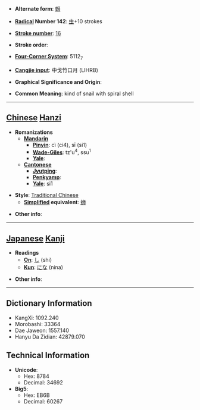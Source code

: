 * '''Alternate form''': [[蛳]]

* '''[[Wiktionary:Chinese radical index| Radical]] Number 142''': [[Wiktionary:Chinese radical index 虫|虫]]+10 strokes

* '''[[Wiktionary:Chinese total strokes index|Stroke number]]''': [[Wiktionary:Chinese total strokes index 16|16]]

* '''Stroke order''': 

* '''[[Wiktionary:Chinese four corner index|Four-Corner System]]''': 5112<sub>7</sub>

* '''[[Wiktionary:Chinese Cangjie index|Cangjie input]]''': 中戈竹口月 (LIHRB)

* '''Graphical Significance and Origin''': 

* '''Common Meaning''': kind of snail with spiral shell

----

== [[Chinese]] [[Hanzi]] ==

* '''Romanizations'''
** '''[[Mandarin]]'''
*** '''[[Pinyin]]''': cì (ci4), sī (si1)
*** '''[[Wade-Giles]]''': tz'u<sup>4</sup>, ssu<sup>1</sup>
*** '''[[Yale]]''': 
** '''[[Cantonese]]'''
*** '''[[Jyutping]]''':
*** '''[[Penkyamp]]''': 
*** '''[[Yale]]''': si1

* '''Style''': [[Traditional Chinese]] 
** '''[[Simplified Chinese|Simplified]] equivalent''': [[蛳]]

* '''Other info''': 

----

== [[Japanese]] [[Kanji]] ==

* '''Readings'''
** '''[[On]]''': [[し]] (shi)
** '''[[Kun]]''': [[にな]] (nina)

* '''Other info''':  

----

== Dictionary Information ==

* KangXi: 1092.240
* Morobashi: 33364
* Dae Jaweon: 1557.140
* Hanyu Da Zidian: 42879.070

== Technical Information ==

* '''Unicode''':
** Hex: 8784
** Decimal: 34692
* '''Big5''':
** Hex: EB6B
** Decimal: 60267